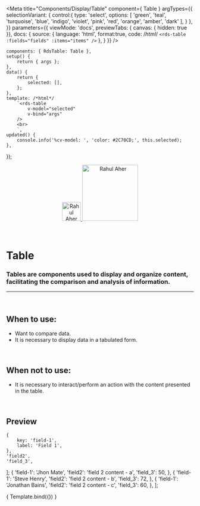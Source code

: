 
<Meta
	title="Components/Display/Table"
	component={ Table }
	argTypes={{
		selectionVariant: {
			control:{
				type: 'select',
				options: [
					'green',
					'teal',
					'turquoise',
					'blue',
					'indigo',
					'violet',
					'pink',
					'red',
					'orange',
					'amber',
					'dark'
				],
			}
		},
	}}
	parameters={{
		viewMode: 'docs',
		previewTabs: { canvas: { hidden: true }},
		docs: {
			source: {
				language: 'html',
				format:true,
				code: /*html*/ 
`<rds-table
	:fields="fields"
	:items="items"
/>`
			},
		}
	}}
/>

	components: { RdsTable: Table },
	setup() {
		return { args };
	},
	data() {
		return {
			selected: [],
		};
	},
	template: /*html*/
		`<rds-table
			v-model="selected"
			v-bind="args"
		/>
		<br>
		`,
	updated() {
		console.info('%cv-model: ', 'color: #2C70CD;', this.selected);
	},
});

<div align="center" style={{display: 'flex'}}>
    <a href="https://rahulaher.netlify.app">
        <img src="https://rahulaher.netlify.app/img/logo/glyph-black-colored.svg" alt="Rahul Aher logo" width="50" />
        <img src="https://rahulaher.netlify.app/img/logo/word-black-colored.svg" alt="Rahul Aher" width="150" />
    </a>
</div>

<br />
<br />

# Table

### Tables are components used to display and organize content, facilitating the comparison and analysis of information.
---
<br />

## When to use:
- Want to compare data.
- It is necessary to display data in a tabulated form.

<br />

## When not to use:
- It is necessary to interact/perform an action with the content presented in the table.

<br />

## Preview

	{
		key: 'field-1',
		label: 'Field 1',
	},
	'field2',
	'field_3',
];
	{
		'field-1': 'Jhon Mate',
		'field2': 'field 2 content - a',
		'field_3': 50,
	},
	{
		'field-1': 'Steve Henry',
		'field2': 'field 2 content - b',
		'field_3': 72,
	},
	{
		'field-1': 'Jonathan Bains',
		'field2': 'field 2 content - c',
		'field_3': 60,
	},
];

<Canvas>
	<Story
		name="Table"
		args={{
			fields,
			items,
		}}
	>
		{ Template.bind({}) }
	</Story>
</Canvas>

<ArgsTable story="Table" />